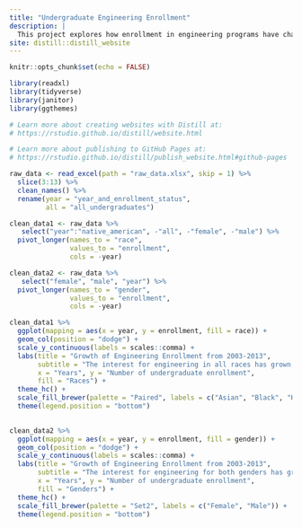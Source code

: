 ```yaml
---
title: "Undergraduate Engineering Enrollment"
description: |
  This project explores how enrollment in engineering programs have changed from 2003-2013. The factors of race and gender are compared.
site: distill::distill_website
---
```


```r
knitr::opts_chunk$set(echo = FALSE)

library(readxl)
library(tidyverse)
library(janitor)
library(ggthemes)

# Learn more about creating websites with Distill at:
# https://rstudio.github.io/distill/website.html

# Learn more about publishing to GitHub Pages at:
# https://rstudio.github.io/distill/publish_website.html#github-pages

```


```r
raw_data <- read_excel(path = "raw_data.xlsx", skip = 1) %>%
  slice(3:13) %>%
  clean_names() %>%
  rename(year = "year_and_enrollment_status", 
         all = "all_undergraduates")
```

```r
clean_data1 <- raw_data %>%
   select("year":"native_american", -"all", -"female", -"male") %>%
  pivot_longer(names_to = "race", 
               values_to = "enrollment", 
               cols = -year)
```

```r
clean_data2 <- raw_data %>%
   select("female", "male", "year") %>%
  pivot_longer(names_to = "gender", 
               values_to = "enrollment", 
               cols = -year) 
```

```r
clean_data1 %>%
  ggplot(mapping = aes(x = year, y = enrollment, fill = race)) +
  geom_col(position = "dodge") +
  scale_y_continuous(labels = scales::comma) +
  labs(title = "Growth of Engineering Enrollment from 2003-2013", 
       subtitle = "The interest for engineering in all races has grown, \n but there was no major change in proportions", 
       x = "Years", y = "Number of undergraduate enrollment", 
       fill = "Races") +
  theme_hc() +
  scale_fill_brewer(palette = "Paired", labels = c("Asian", "Black", "Hispanic", "Native American", "White" )) +
  theme(legend.position = "bottom")
  
```

```r
clean_data2 %>%
  ggplot(mapping = aes(x = year, y = enrollment, fill = gender)) +
  geom_col(position = "dodge") +
  scale_y_continuous(labels = scales::comma) +
  labs(title = "Growth of Engineering Enrollment from 2003-2013", 
       subtitle = "The interest for engineering for both genders has grown, \n but there was no major change in proportions", 
       x = "Years", y = "Number of undergraduate enrollment", 
       fill = "Genders") +
  theme_hc() +
  scale_fill_brewer(palette = "Set2", labels = c("Female", "Male")) +
  theme(legend.position = "bottom")
```
